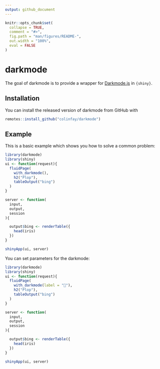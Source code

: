 ```yaml
---
output: github_document
---
```


<!-- README.md is generated from README.Rmd. Please edit that file -->

```r
knitr::opts_chunk$set(
  collapse = TRUE,
  comment = "#>",
  fig.path = "man/figures/README-",
  out.width = "100%", 
  eval = FALSE
)
```

# darkmode

<!-- badges: start -->
<!-- badges: end -->

The goal of darkmode is to provide a wrapper for [Darkmode.js](https://github.com/sandoche/Darkmode.js) in `{shiny}`.

## Installation

You can install the released version of darkmode from GitHub with

``` r
remotes::install_github("colinfay/darkmode")
```

## Example

This is a basic example which shows you how to solve a common problem:

```r
library(darkmode)
library(shiny)
ui <- function(request){
  fluidPage(
    with_darkmode(), 
    h2("Plop"), 
    tableOutput("bing")
  )
}

server <- function(
  input, 
  output, 
  session
){

  output$bing <- renderTable({
    head(iris)
  })
}

shinyApp(ui, server)
```

You can set parameters for the darkmode:

```r
library(darkmode)
library(shiny)
ui <- function(request){
  fluidPage(
    with_darkmode(label = "🤘"),
    h2("Plop"), 
    tableOutput("bing")
  )
}

server <- function(
  input, 
  output, 
  session
){

  output$bing <- renderTable({
    head(iris)
  })
}

shinyApp(ui, server)
```

